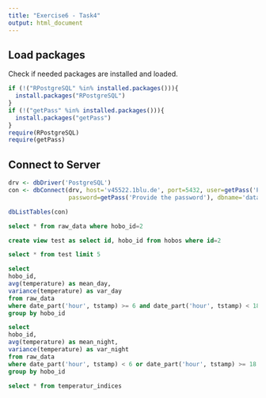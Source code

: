 ---
title: "Exercise6 - Task4"
output: html_document
---

## Load packages
Check if needed packages are installed and loaded.
```{r, echo=FALSE}
if (!("RPostgreSQL" %in% installed.packages())){
  install.packages("RPostgreSQL")
}
if (!("getPass" %in% installed.packages())){
  install.packages("getPass")
}
require(RPostgreSQL)
require(getPass)
```

## Connect to Server
```{r}
drv <- dbDriver('PostgreSQL')
con <- dbConnect(drv, host='v45522.1blu.de', port=5432, user=getPass('Provide the user'), 
                 password=getPass('Provide the password'), dbname='datamanagement')

```

```{r}
dbListTables(con)
```

```{sql connection=con}
select * from raw_data where hobo_id=2
```

```{sql connection=con}
create view test as select id, hobo_id from hobos where id=2
```

```{sql connection=con}
select * from test limit 5
```

```{sql connection=con}
select 
hobo_id,
avg(temperature) as mean_day,
variance(temperature) as var_day
from raw_data 
where date_part('hour', tstamp) >= 6 and date_part('hour', tstamp) < 18
group by hobo_id

```

```{sql connection=con}
select 
hobo_id,
avg(temperature) as mean_night,
variance(temperature) as var_night
from raw_data 
where date_part('hour', tstamp) < 6 or date_part('hour', tstamp) >= 18
group by hobo_id

```


```{sql connection=con}
select * from temperatur_indices
```



